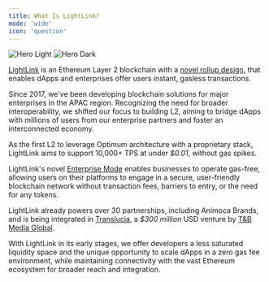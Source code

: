 ```yaml
---
title: What Is LightLink?
mode: 'wide'
icon: 'question'
---
```


<img className="block dark:hidden" src="/images/hero-light.avif" alt="Hero Light" />
<img className="hidden dark:block" src="/images/hero-dark.avif" alt="Hero Dark" />

[LightLink](https://lightlink.io) is an Ethereum Layer 2 blockchain with a
[novel rollup design](technical), that enables dApps and enterprises offer users instant, gasless
transactions.

Since 2017, we've been developing blockchain solutions for major enterprises in the APAC region.
Recognizing the need for broader interoperability, we shifted our focus to building L2, aiming to
bridge dApps with millions of users from our enterprise partners and foster an interconnected
economy.

As the first L2 to leverage Optimum architecture with a proprietary stack, LightLink aims to support
10,000+ TPS at under _$0.01_, without gas spikes.

LightLink's novel [Enterprise Mode](https://c/io) enables businesses to operate gas-free, allowing
users on their platforms to engage in a secure, user-friendly blockchain network without transaction
fees, barriers to entry, or the need for any tokens.

LightLink already powers over 30 partnerships, including Animoca Brands, and is being integrated in
[Translucia](https://sponsored.bloomberg.com/article/mqdc/translucia:-master-of-the-global-metaverse),
a _$300 million_ USD venture by [T&B Media Global](https://www.tandbmediaglobal.com/).

With LightLink in its early stages, we offer developers a less saturated liquidity space and the
unique opportunity to scale dApps in a zero gas fee environment, while maintaining connectivity with
the vast Ethereum ecosystem for broader reach and integration.
